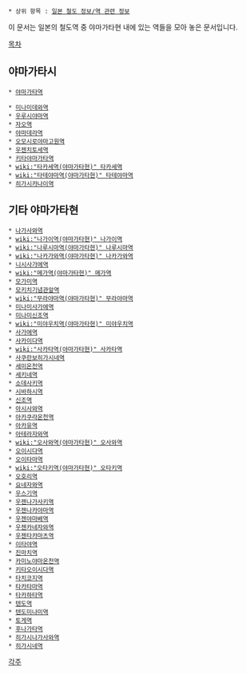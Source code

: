  * 상위 항목 : [[일본 철도 정보/역 관련 정보]]

이 문서는 일본의 철도역 중 야마가타현 내에 있는 역들을 모아 놓은 문서입니다.

[[목차]]
== 야마가타시 ==
 * [[야마가타역]]

 * [[미나미데와역]]
 * [[우루시야마역]]
 * [[자오역]]
 * [[야마데라역]]
 * [[오모시로야마고원역]]
 * [[우젠치토세역]]
 * [[키타야마가타역]]
 * [[wiki:"타카세역(야마가타현)" 타카세역]]
 * [[wiki:"타테야마역(야마가타현)" 타테야마역]]
 * [[히가시카나이역]]

== 기타 야마가타현 ==
 * [[나가사와역]]
 * [[wiki:"나가이역(야마가타현)" 나가이역]]
 * [[wiki:"나루시마역(야마가타현)" 나루시마역]]
 * [[wiki:"나카가와역(야마가타현)" 나카가와역]]
 * [[니시사가에역]]
 * [[wiki:"메가역(야마가타현)" 메가역]]
 * [[모가미역]]
 * [[모키치기념관앞역]]
 * [[wiki:"무라야마역(야마가타현)" 무라야마역]]
 * [[미나미사가에역]]
 * [[미나미신조역]]
 * [[wiki:"미야우치역(야마가타현)" 미야우치역]]
 * [[사가에역]]
 * [[사카이다역]]
 * [[wiki:"사카타역(야마가타현)" 사카타역]]
 * [[사쿠란보히가시네역]]
 * [[세미온천역]]
 * [[세키네역]]
 * [[소데사키역]]
 * [[시바하시역]]
 * [[신조역]]
 * [[아시사와역]]
 * [[아카쿠라온천역]]
 * [[아카유역]]
 * [[아테라자와역]]
 * [[wiki:"오사와역(야마가타현)" 오사와역]]
 * [[오이시다역]]
 * [[오이타마역]]
 * [[wiki:"오타키역(야마가타현)" 오타키역]]
 * [[오호리역]]
 * [[요네자와역]]
 * [[우스기역]]
 * [[우젠나가사키역]]
 * [[우젠나카야마역]]
 * [[우젠야마베역]]
 * [[우젠카네자와역]]
 * [[우젠타카마츠역]]
 * [[이타야역]]
 * [[진마치역]]
 * [[카미노야마온천역]]
 * [[키타오이시다역]]
 * [[타치코지역]]
 * [[타카타마역]]
 * [[타카하타역]]
 * [[텐도역]]
 * [[텐도미나미역]]
 * [[토게역]]
 * [[후나가타역]]
 * [[히가시나가사와역]]
 * [[히가시네역]]

[[각주]]
